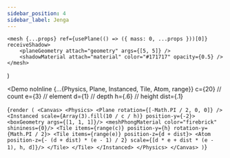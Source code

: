 ---
sidebar_position: 4
sidebar_label: Jenga
---


    <mesh {...props} ref={usePlane(() => ({ mass: 0, ...props }))[0]} receiveShadow>
        <planeGeometry attach="geometry" args={[5, 5]} />
        <shadowMaterial attach="material" color="#171717" opacity={0.5} />
    </mesh>
)

<Demo noInline {...{Physics, Plane, Instanced, Tile, Atom, range}}
  c={20} // count
  e={3} // element
  d={1} // depth
  h={.6} // height
  dist={.1}
>
{`render (
  <Canvas>
    <Physics>
      <Plane rotation={[-Math.PI / 2, 0, 0]} />
      <Instanced scale={Array(3).fill(10 / c / h)} position-y={-2}>
        <boxGeometry args={[1, 1, 1]}/>
        <meshPhongMaterial color="firebrick" shininess={0}/>
        <Tile items={range(c)} position-y={h} rotation-y={Math.PI / 2}>
          <Tile items={range(e)} position-z={d + dist}>
            <Atom
              position-z={- (d + dist) * (e - 1) / 2}
              scale={[d * e + dist * (e - 1), h, d]}/>
          </Tile>
        </Tile>
      </Instanced>
    </Physics>
  </Canvas>
  )`}
</Demo>
